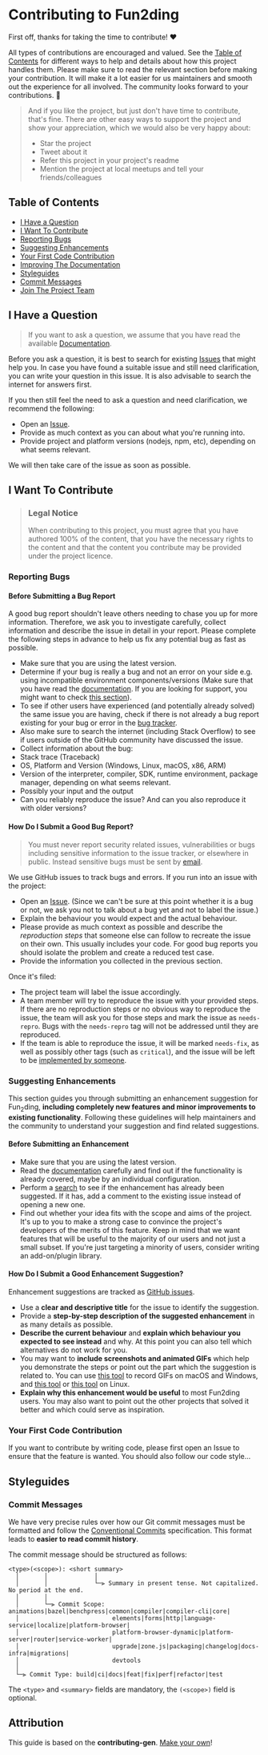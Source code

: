 # Contributing to Fun2ding

First off, thanks for taking the time to contribute! ❤️

All types of contributions are encouraged and valued. See the [Table of Contents](#table-of-contents) for different ways to help and details about how this project handles them. Please make sure to read the relevant section before making your contribution. It will make it a lot easier for us maintainers and smooth out the experience for all involved. The community looks forward to your contributions. 🎉

> And if you like the project, but just don't have time to contribute, that's fine. There are other easy ways to support the project and show your appreciation, which we would also be very happy about:
>
> - Star the project
> - Tweet about it
> - Refer this project in your project's readme
> - Mention the project at local meetups and tell your friends/colleagues

## Table of Contents

- [I Have a Question](#i-have-a-question)
- [I Want To Contribute](#i-want-to-contribute)
- [Reporting Bugs](#reporting-bugs)
- [Suggesting Enhancements](#suggesting-enhancements)
- [Your First Code Contribution](#your-first-code-contribution)
- [Improving The Documentation](#improving-the-documentation)
- [Styleguides](#styleguides)
- [Commit Messages](#commit-messages)
- [Join The Project Team](#join-the-project-team)

## I Have a Question

> If you want to ask a question, we assume that you have read the available [Documentation](https://docs.funding.nplusone.studio).

Before you ask a question, it is best to search for existing [Issues](https://github.com/Code42Cate/funding/issues) that might help you. In case you have found a suitable issue and still need clarification, you can write your question in this issue. It is also advisable to search the internet for answers first.

If you then still feel the need to ask a question and need clarification, we recommend the following:

- Open an [Issue](https://github.com/Code42Cate/funding/issues/new).
- Provide as much context as you can about what you're running into.
- Provide project and platform versions (nodejs, npm, etc), depending on what seems relevant.

We will then take care of the issue as soon as possible.

## I Want To Contribute

> ### Legal Notice
>
> When contributing to this project, you must agree that you have authored 100% of the content, that you have the necessary rights to the content and that the content you contribute may be provided under the project licence.

### Reporting Bugs

#### Before Submitting a Bug Report

A good bug report shouldn't leave others needing to chase you up for more information. Therefore, we ask you to investigate carefully, collect information and describe the issue in detail in your report. Please complete the following steps in advance to help us fix any potential bug as fast as possible.

- Make sure that you are using the latest version.
- Determine if your bug is really a bug and not an error on your side e.g. using incompatible environment components/versions (Make sure that you have read the [documentation](https://github.com/Code42Cate/funding/tree/main/apps/docs). If you are looking for support, you might want to check [this section](#i-have-a-question)).
- To see if other users have experienced (and potentially already solved) the same issue you are having, check if there is not already a bug report existing for your bug or error in the [bug tracker](https://github.com/Code42Cate/funding/issues?q=label%3Abug).
- Also make sure to search the internet (including Stack Overflow) to see if users outside of the GitHub community have discussed the issue.
- Collect information about the bug:
- Stack trace (Traceback)
- OS, Platform and Version (Windows, Linux, macOS, x86, ARM)
- Version of the interpreter, compiler, SDK, runtime environment, package manager, depending on what seems relevant.
- Possibly your input and the output
- Can you reliably reproduce the issue? And can you also reproduce it with older versions?

#### How Do I Submit a Good Bug Report?

> You must never report security related issues, vulnerabilities or bugs including sensitive information to the issue tracker, or elsewhere in public. Instead sensitive bugs must be sent by [email](mailto:ubvja@student.kit.edu).

We use GitHub issues to track bugs and errors. If you run into an issue with the project:

- Open an [Issue](https://github.com/Code42Cate/funding/issues/new). (Since we can't be sure at this point whether it is a bug or not, we ask you not to talk about a bug yet and not to label the issue.)
- Explain the behaviour you would expect and the actual behaviour.
- Please provide as much context as possible and describe the _reproduction steps_ that someone else can follow to recreate the issue on their own. This usually includes your code. For good bug reports you should isolate the problem and create a reduced test case.
- Provide the information you collected in the previous section.

Once it's filed:

- The project team will label the issue accordingly.
- A team member will try to reproduce the issue with your provided steps. If there are no reproduction steps or no obvious way to reproduce the issue, the team will ask you for those steps and mark the issue as `needs-repro`. Bugs with the `needs-repro` tag will not be addressed until they are reproduced.
- If the team is able to reproduce the issue, it will be marked `needs-fix`, as well as possibly other tags (such as `critical`), and the issue will be left to be [implemented by someone](#your-first-code-contribution).

### Suggesting Enhancements

This section guides you through submitting an enhancement suggestion for Fun<sub>2</sub>ding, **including completely new features and minor improvements to existing functionality**. Following these guidelines will help maintainers and the community to understand your suggestion and find related suggestions.

#### Before Submitting an Enhancement

- Make sure that you are using the latest version.
- Read the [documentation](https://github.com/Code42Cate/funding/tree/main/apps/docs) carefully and find out if the functionality is already covered, maybe by an individual configuration.
- Perform a [search](https://github.com/Code42Cate/funding/issues) to see if the enhancement has already been suggested. If it has, add a comment to the existing issue instead of opening a new one.
- Find out whether your idea fits with the scope and aims of the project. It's up to you to make a strong case to convince the project's developers of the merits of this feature. Keep in mind that we want features that will be useful to the majority of our users and not just a small subset. If you're just targeting a minority of users, consider writing an add-on/plugin library.

#### How Do I Submit a Good Enhancement Suggestion?

Enhancement suggestions are tracked as [GitHub issues](https://github.com/Code42Cate/funding/issues).

- Use a **clear and descriptive title** for the issue to identify the suggestion.
- Provide a **step-by-step description of the suggested enhancement** in as many details as possible.
- **Describe the current behaviour** and **explain which behaviour you expected to see instead** and why. At this point you can also tell which alternatives do not work for you.
- You may want to **include screenshots and animated GIFs** which help you demonstrate the steps or point out the part which the suggestion is related to. You can use [this tool](https://www.cockos.com/licecap/) to record GIFs on macOS and Windows, and [this tool](https://github.com/colinkeenan/silentcast) or [this tool](https://github.com/GNOME/byzanz) on Linux.
- **Explain why this enhancement would be useful** to most Fun2ding users. You may also want to point out the other projects that solved it better and which could serve as inspiration.

### Your First Code Contribution

If you want to contribute by writing code, please first open an Issue to ensure that the feature is wanted.
You should also follow our code style...

## Styleguides

### Commit Messages

We have very precise rules over how our Git commit messages must be formatted and follow the [Conventional Commits](https://www.conventionalcommits.org/) specification.
This format leads to **easier to read commit history**.


The commit message should be structured as follows:

```
<type>(<scope>): <short summary>
  │       │             │
  │       │             └─⫸ Summary in present tense. Not capitalized. No period at the end.
  │       │
  │       └─⫸ Commit Scope: animations|bazel|benchpress|common|compiler|compiler-cli|core|
  │                          elements|forms|http|language-service|localize|platform-browser|
  │                          platform-browser-dynamic|platform-server|router|service-worker|
  │                          upgrade|zone.js|packaging|changelog|docs-infra|migrations|
  │                          devtools
  │
  └─⫸ Commit Type: build|ci|docs|feat|fix|perf|refactor|test
```

The `<type>` and `<summary>` fields are mandatory, the `(<scope>)` field is optional.

## Attribution

This guide is based on the **contributing-gen**. [Make your own](https://github.com/bttger/contributing-gen)!
